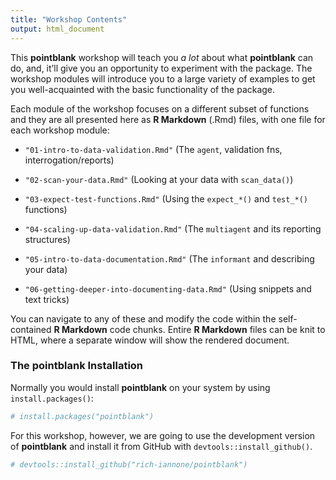```yaml
---
title: "Workshop Contents"
output: html_document
---
```


This **pointblank** workshop will teach you *a lot* about what **pointblank** can do, and, it'll give you an opportunity to experiment with the package. The workshop modules will introduce you to a large variety of examples to get you well-acquainted with the basic functionality of the package.

Each module of the workshop focuses on a different subset of functions and they are all presented here as **R Markdown** (.Rmd) files, with one file for each workshop module:

- `"01-intro-to-data-validation.Rmd"` (The `agent`, validation fns, interrogation/reports)

- `"02-scan-your-data.Rmd"` (Looking at your data with `scan_data()`)

- `"03-expect-test-functions.Rmd"` (Using the `expect_*()` and `test_*()` functions)

- `"04-scaling-up-data-validation.Rmd"` (The `multiagent` and its reporting structures)

- `"05-intro-to-data-documentation.Rmd"` (The `informant` and describing your data)

- `"06-getting-deeper-into-documenting-data.Rmd"` (Using snippets and text tricks)

You can navigate to any of these and modify the code within the self-contained **R Markdown** code chunks. Entire **R Markdown** files can be knit to HTML, where a separate window will show the rendered document.

### The **pointblank** Installation

Normally you would install **pointblank** on your system by using `install.packages()`:

```r
# install.packages("pointblank")
```

For this workshop, however, we are going to use the development version of **pointblank** and install it from GitHub with `devtools::install_github()`.

```r
# devtools::install_github("rich-iannone/pointblank")
```



